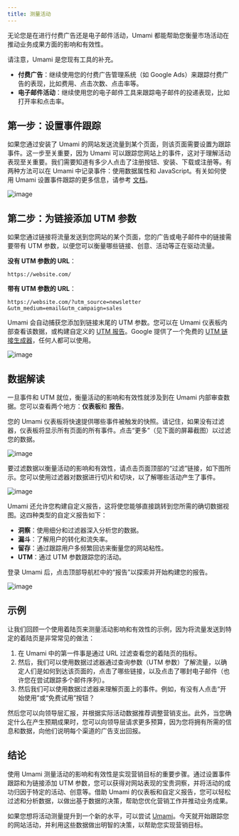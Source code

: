 ```yaml
---
title: 测量活动
---
```


无论您是在进行付费广告还是电子邮件活动，Umami 都能帮助您衡量市场活动在推动业务成果方面的影响和有效性。

请注意，Umami 是您现有工具的补充。

- **付费广告**：继续使用您的付费广告管理系统（如 Google Ads）来跟踪付费广告的表现，比如费用、点击次数、点击率等。
- **电子邮件活动**：继续使用您的电子邮件工具来跟踪电子邮件的投递表现，比如打开率和点击率。

## 第一步：设置事件跟踪

如果您通过安装了 Umami 的网站发送流量到某个页面，则该页面需要设置为跟踪事件。这一步至关重要，因为 Umami 可以跟踪您网站上的事件，这对于理解活动表现至关重要。我们需要知道有多少人点击了注册按钮、安装、下载或注册等。有两种方法可以在 Umami 中记录事件：使用数据属性和 JavaScript。有关如何使用 Umami 设置事件跟踪的更多信息，请参考 [文档](/docs)。

![image](/images/guides/measure-campaigns-01.png)

## 第二步：为链接添加 UTM 参数

如果您通过链接将流量发送到您网站的某个页面，您的广告或电子邮件中的链接需要带有 UTM 参数，以便您可以衡量哪些链接、创意、活动等正在驱动流量。

**没有 UTM 参数的 URL**：


`https://website.com/`


**带有 UTM 参数的 URL**：

`https://website.com/?utm_source=newsletter
&utm_medium=email&utm_campaign=sales`

Umami 会自动捕获您添加到链接末尾的 UTM 参数。您可以在 Umami 仪表板内部查看该数据，或构建自定义的 [UTM 报告](/docs/reports/report-utm)。Google 提供了一个免费的 [UTM 链接生成器](https://ga-dev-tools.google/campaign-url-builder/)，任何人都可以使用。

![image](/images/guides/measure-campaigns-02.png)

## 数据解读

一旦事件和 UTM 就位，衡量活动的影响和有效性就涉及到在 Umami 内部审查数据。您可以查看两个地方：**仪表板**和 **报告**。

您的 Umami 仪表板将快速提供哪些事件被触发的快照。请记住，如果没有过滤器，仪表板将显示所有页面的所有事件。点击“更多”（见下面的屏幕截图）以过滤您的数据。

![image](/images/guides/measure-campaigns-03.png)

要过滤数据以衡量活动的影响和有效性，请点击页面顶部的“过滤”链接，如下图所示。您可以使用过滤器对数据进行切片和切块，以了解哪些活动产生了事件。

![image](/images/guides/measure-campaigns-04.png)

Umami 还允许您构建自定义报告，这将使您能够直接跳转到您所需的确切数据视图。这四种类型的自定义报告如下：

- **洞察**：使用细分和过滤器深入分析您的数据。
- **漏斗**：了解用户的转化和流失率。
- **留存**：通过跟踪用户多频繁回访来衡量您的网站粘性。
- **UTM**：通过 UTM 参数跟踪您的活动。

登录 Umami 后，点击顶部导航栏中的“报告”以探索并开始构建您的报告。

![image](/images/guides/measure-campaigns-05.png)

## 示例

让我们回顾一个使用着陆页来测量活动影响和有效性的示例，因为将流量发送到特定的着陆页是非常常见的做法：

1. 在 Umami 中的第一件事是通过 URL 过滤查看您的着陆页的指标。
2. 然后，我们可以使用数据过滤器通过查询参数（UTM 参数）了解流量，以确定人们是如何到达该页面的，点击了哪些链接，以及点击了哪封电子邮件（也许您在尝试跟踪多个邮件序列）。
3. 然后我们可以使用数据过滤器来理解页面上的事件。例如，有没有人点击“开始使用”或“免费试用”按钮？

然后您可以向领导层汇报，并根据实际活动数据推荐调整营销支出。此外，当您确定什么在产生预期成果时，您可以向领导层请求更多预算，因为您将拥有所需的信息和数据，向他们说明每个渠道的广告支出回报。

## 结论

使用 Umami 测量活动的影响和有效性是实现营销目标的重要步骤。通过设置事件跟踪和为链接添加 UTM 参数，您可以获得对网站表现的宝贵洞察，并将活动的成功归因于特定的活动、创意等。借助 Umami 的仪表板和自定义报告，您可以轻松过滤和分析数据，以做出基于数据的决策，帮助您优化营销工作并推动业务成果。

如果您想将活动测量提升到一个新的水平，可以尝试 [Umami](https://cloud.umami.is/signup?ref=umami-docs-guides)。今天就开始跟踪您的网站活动，并利用这些数据做出明智的决策，以帮助您实现营销目标。